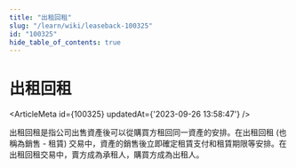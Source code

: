 ```yaml
---
title: "出租回租"
slug: "/learn/wiki/leaseback-100325"
id: "100325"
hide_table_of_contents: true
---
```



# 出租回租

<ArticleMeta id={100325} updatedAt={'2023-09-26 13:58:47'} />
<div className='border-solid border-b border-t-0 my-4 border-[var(--ifm-color-gray-300)]' />

出租回租是指公司出售資產後可以從購買方租回同一資產的安排。在出租回租 (也稱為銷售 - 租賃) 交易中，資產的銷售後立即確定租賃支付和租賃期限等安排。在出租回租交易中，賣方成為承租人，購買方成為出租人。
